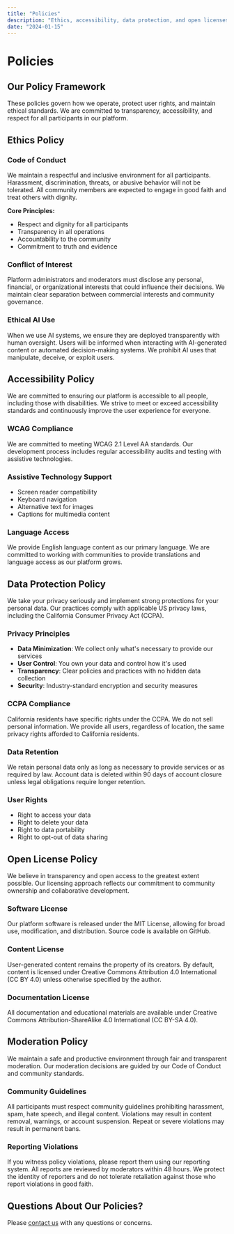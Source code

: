 ```yaml
---
title: "Policies"
description: "Ethics, accessibility, data protection, and open licenses"
date: "2024-01-15"
---
```


# Policies

## Our Policy Framework

These policies govern how we operate, protect user rights, and maintain ethical standards. We are committed to transparency, accessibility, and respect for all participants in our platform.

## Ethics Policy

### Code of Conduct

We maintain a respectful and inclusive environment for all participants. Harassment, discrimination, threats, or abusive behavior will not be tolerated. All community members are expected to engage in good faith and treat others with dignity.

**Core Principles:**
- Respect and dignity for all participants
- Transparency in all operations
- Accountability to the community
- Commitment to truth and evidence

### Conflict of Interest

Platform administrators and moderators must disclose any personal, financial, or organizational interests that could influence their decisions. We maintain clear separation between commercial interests and community governance.

### Ethical AI Use

When we use AI systems, we ensure they are deployed transparently with human oversight. Users will be informed when interacting with AI-generated content or automated decision-making systems. We prohibit AI uses that manipulate, deceive, or exploit users.

## Accessibility Policy

We are committed to ensuring our platform is accessible to all people, including those with disabilities. We strive to meet or exceed accessibility standards and continuously improve the user experience for everyone.

### WCAG Compliance

We are committed to meeting WCAG 2.1 Level AA standards. Our development process includes regular accessibility audits and testing with assistive technologies.

### Assistive Technology Support

- Screen reader compatibility
- Keyboard navigation
- Alternative text for images
- Captions for multimedia content

### Language Access

We provide English language content as our primary language. We are committed to working with communities to provide translations and language access as our platform grows.

## Data Protection Policy

We take your privacy seriously and implement strong protections for your personal data. Our practices comply with applicable US privacy laws, including the California Consumer Privacy Act (CCPA).

### Privacy Principles

- **Data Minimization**: We collect only what's necessary to provide our services
- **User Control**: You own your data and control how it's used
- **Transparency**: Clear policies and practices with no hidden data collection
- **Security**: Industry-standard encryption and security measures

### CCPA Compliance

California residents have specific rights under the CCPA. We do not sell personal information. We provide all users, regardless of location, the same privacy rights afforded to California residents.

### Data Retention

We retain personal data only as long as necessary to provide services or as required by law. Account data is deleted within 90 days of account closure unless legal obligations require longer retention.

### User Rights

- Right to access your data
- Right to delete your data
- Right to data portability
- Right to opt-out of data sharing

## Open License Policy

We believe in transparency and open access to the greatest extent possible. Our licensing approach reflects our commitment to community ownership and collaborative development.

### Software License

Our platform software is released under the MIT License, allowing for broad use, modification, and distribution. Source code is available on GitHub.

### Content License

User-generated content remains the property of its creators. By default, content is licensed under Creative Commons Attribution 4.0 International (CC BY 4.0) unless otherwise specified by the author.

### Documentation License

All documentation and educational materials are available under Creative Commons Attribution-ShareAlike 4.0 International (CC BY-SA 4.0).

## Moderation Policy

We maintain a safe and productive environment through fair and transparent moderation. Our moderation decisions are guided by our Code of Conduct and community standards.

### Community Guidelines

All participants must respect community guidelines prohibiting harassment, spam, hate speech, and illegal content. Violations may result in content removal, warnings, or account suspension. Repeat or severe violations may result in permanent bans.

### Reporting Violations

If you witness policy violations, please report them using our reporting system. All reports are reviewed by moderators within 48 hours. We protect the identity of reporters and do not tolerate retaliation against those who report violations in good faith.

## Questions About Our Policies?

Please [contact us](/marketing/contact) with any questions or concerns.

